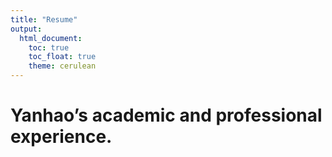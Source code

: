 ```yaml
---
title: "Resume"
output: 
  html_document:
    toc: true
    toc_float: true
    theme: cerulean
---
```


# Yanhao's academic and professional experience.



